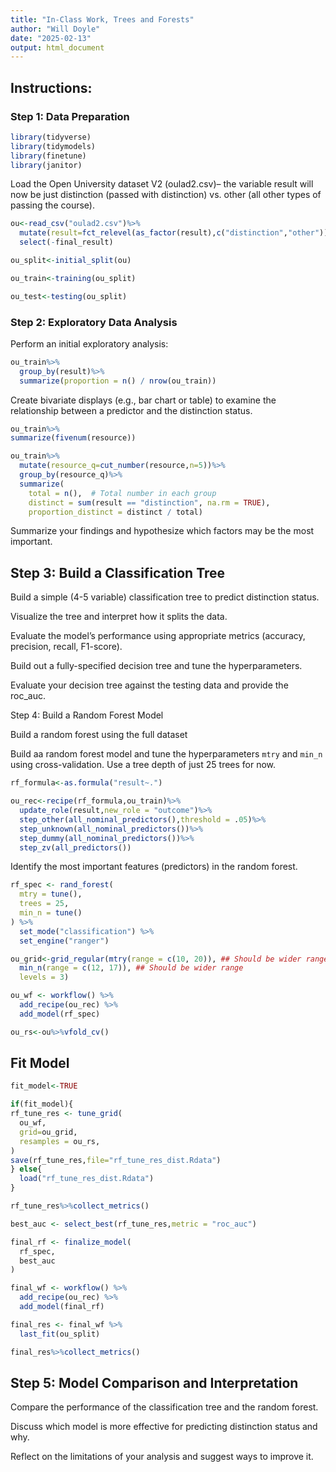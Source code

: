 ```yaml
---
title: "In-Class Work, Trees and Forests"
author: "Will Doyle"
date: "2025-02-13"
output: html_document
---
```


## Instructions:
### Step 1: Data Preparation

```r
library(tidyverse)
library(tidymodels)
library(finetune)
library(janitor)
```


Load the Open University dataset V2 (oulad2.csv)-- the variable result will now be just distinction (passed with distinction) vs. other (all other types of passing the course). 


```r
ou<-read_csv("oulad2.csv")%>%
  mutate(result=fct_relevel(as_factor(result),c("distinction","other")))%>%
  select(-final_result)
```


```r
ou_split<-initial_split(ou)

ou_train<-training(ou_split)

ou_test<-testing(ou_split)
```


### Step 2: Exploratory Data Analysis

Perform an initial exploratory analysis:

```r
ou_train%>%
  group_by(result)%>%
  summarize(proportion = n() / nrow(ou_train))
```


Create bivariate displays (e.g., bar chart or table) to examine the relationship between a predictor and the distinction status.

```r
ou_train%>%
summarize(fivenum(resource))

ou_train%>%
  mutate(resource_q=cut_number(resource,n=5))%>%
  group_by(resource_q)%>%
  summarize(
    total = n(),  # Total number in each group
    distinct = sum(result == "distinction", na.rm = TRUE),
    proportion_distinct = distinct / total)
```


Summarize your findings and hypothesize which factors may be the most important.

## Step 3: Build a Classification Tree

Build a simple (4-5 variable) classification tree to predict distinction status.

Visualize the tree and interpret how it splits the data.

Evaluate the model's performance using appropriate metrics (accuracy, precision, recall, F1-score).

Build out a fully-specified decision tree and tune the hyperparameters. 

Evaluate your decision tree against the testing data and provide the roc_auc.


Step 4: Build a Random Forest Model

Build a random forest using the full dataset

Build aa random forest model and tune the hyperparameters `mtry` and `min_n`  using cross-validation. Use a tree depth of just 25 trees for now. 


```r
rf_formula<-as.formula("result~.")
```


```r
ou_rec<-recipe(rf_formula,ou_train)%>%
  update_role(result,new_role = "outcome")%>%
  step_other(all_nominal_predictors(),threshold = .05)%>%
  step_unknown(all_nominal_predictors())%>%
  step_dummy(all_nominal_predictors())%>%
  step_zv(all_predictors())
```



Identify the most important features (predictors) in the random forest.


```r
rf_spec <- rand_forest(
  mtry = tune(),
  trees = 25, 
  min_n = tune()
) %>%
  set_mode("classification") %>%
  set_engine("ranger")
```

```r
ou_grid<-grid_regular(mtry(range = c(10, 20)), ## Should be wider range
  min_n(range = c(12, 17)), ## Should be wider range
  levels = 3)
```


```r
ou_wf <- workflow() %>%
  add_recipe(ou_rec) %>%
  add_model(rf_spec)
```

```r
ou_rs<-ou%>%vfold_cv()
```

## Fit Model

```r
fit_model<-TRUE

if(fit_model){
rf_tune_res <- tune_grid(
  ou_wf,
  grid=ou_grid,
  resamples = ou_rs,
)
save(rf_tune_res,file="rf_tune_res_dist.Rdata")
} else{
  load("rf_tune_res_dist.Rdata")
}
```

```r
rf_tune_res%>%collect_metrics()
```

```r
best_auc <- select_best(rf_tune_res,metric = "roc_auc")

final_rf <- finalize_model(
  rf_spec,
  best_auc
)
```

```r

final_wf <- workflow() %>%
  add_recipe(ou_rec) %>%
  add_model(final_rf)

final_res <- final_wf %>%
  last_fit(ou_split)

final_res%>%collect_metrics()
```



## Step 5: Model Comparison and Interpretation

Compare the performance of the classification tree and the random forest.

Discuss which model is more effective for predicting distinction status and why.

Reflect on the limitations of your analysis and suggest ways to improve it.